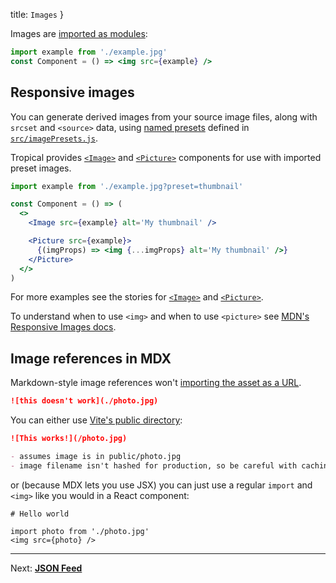   title: `Images`
}

Images are [imported as modules](https://vitejs.dev/guide/assets.html#importing-asset-as-url):

```jsx
import example from './example.jpg'
const Component = () => <img src={example} />
```

## Responsive images

You can generate derived images from your source image files, along with `srcset` and `<source>` data, using [named presets](https://github.com/ElMassimo/vite-plugin-image-presets) defined in [`src/imagePresets.js`](https://github.com/bensmithett/tropical/blob/HEAD/src/imagePresets.js).

Tropical provides [`<Image>`](https://github.com/bensmithett/tropical/tree/HEAD/src/components/tropical/Image) and [`<Picture>`](https://github.com/bensmithett/tropical/tree/HEAD/src/components/tropical/Picture) components for use with imported preset images.

```jsx
import example from './example.jpg?preset=thumbnail'

const Component = () => (
  <>
    <Image src={example} alt='My thumbnail' />

    <Picture src={example}>
      {(imgProps) => <img {...imgProps} alt='My thumbnail' />}
    </Picture>
  </>
)
```

For more examples see the stories for [`<Image>`](https://github.com/bensmithett/tropical/tree/HEAD/src/components/tropical/Image) and [`<Picture>`](https://github.com/bensmithett/tropical/tree/HEAD/src/components/tropical/Picture).

To understand when to use `<img>` and when to use `<picture>` see [MDN's Responsive Images docs](https://developer.mozilla.org/en-US/docs/Learn/HTML/Multimedia_and_embedding/Responsive_images).

## Image references in MDX

Markdown-style image references won't [importing the asset as a URL](https://vitejs.dev/guide/assets.html#importing-asset-as-url).

```markdown
![this doesn't work](./photo.jpg)
```

You can either use [Vite's public directory](https://vitejs.dev/guide/assets.html#the-public-directory):

```markdown
![This works!](/photo.jpg)

- assumes image is in public/photo.jpg
- image filename isn't hashed for production, so be careful with caching
```

or (because MDX lets you use JSX) you can just use a regular `import` and `<img>` like you would in a React component:

```
# Hello world

import photo from './photo.jpg'
<img src={photo} />
```

---

Next: [**JSON Feed**](/docs/json-feed)